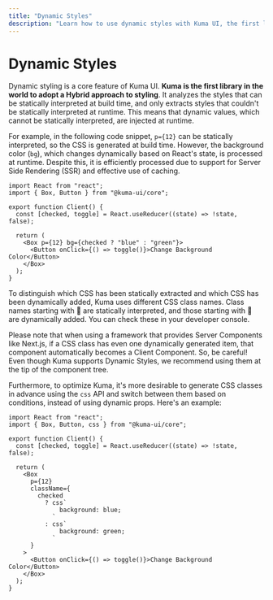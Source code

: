 ```yaml
---
title: "Dynamic Styles"
description: "Learn how to use dynamic styles with Kuma UI, the first library in the world to adopt a Hybrid approach to styling."
---
```


# Dynamic Styles

Dynamic styling is a core feature of Kuma UI. **Kuma is the first library in the world to adopt a Hybrid approach to styling**. It analyzes the styles that can be statically interpreted at build time, and only extracts styles that couldn't be statically interpreted at runtime. This means that dynamic values, which cannot be statically interpreted, are injected at runtime.

For example, in the following code snippet, `p={12}` can be statically interpreted, so the CSS is generated at build time. However, the background color (`bg`), which changes dynamically based on React's state, is processed at runtime. Despite this, it is efficiently processed due to support for Server Side Rendering (SSR) and effective use of caching.

```tsx copy
import React from "react";
import { Box, Button } from "@kuma-ui/core";

export function Client() {
  const [checked, toggle] = React.useReducer((state) => !state, false);

  return (
    <Box p={12} bg={checked ? "blue" : "green"}>
      <Button onClick={() => toggle()}>Change Background Color</Button>
    </Box>
  );
}
```

To distinguish which CSS has been statically extracted and which CSS has been dynamically added, Kuma uses different CSS class names. Class names starting with 🐻 are statically interpreted, and those starting with 🦄 are dynamically added. You can check these in your developer console.

Please note that when using a framework that provides Server Components like Next.js, if a CSS class has even one dynamically generated item, that component automatically becomes a Client Component. So, be careful! Even though Kuma supports Dynamic Styles, we recommend using them at the tip of the component tree.

Furthermore, to optimize Kuma, it's more desirable to generate CSS classes in advance using the `css` API and switch between them based on conditions, instead of using dynamic props. Here's an example:

```tsx copy
import React from "react";
import { Box, Button, css } from "@kuma-ui/core";

export function Client() {
  const [checked, toggle] = React.useReducer((state) => !state, false);

  return (
    <Box
      p={12}
      className={
        checked
          ? css`
              background: blue;
            `
          : css`
              background: green;
            `
      }
    >
      <Button onClick={() => toggle()}>Change Background Color</Button>
    </Box>
  );
}
```
